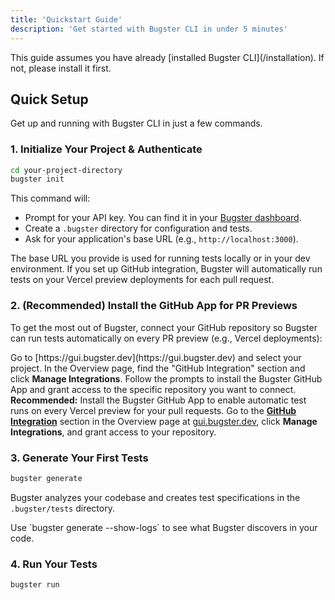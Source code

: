 ```yaml
---
title: 'Quickstart Guide'
description: 'Get started with Bugster CLI in under 5 minutes'
---
```


<Note>
  This guide assumes you have already [installed Bugster CLI](/installation). If not, please install it first.
</Note>

## Quick Setup

Get up and running with Bugster CLI in just a few commands.

### 1. Initialize Your Project & Authenticate

```bash
cd your-project-directory
bugster init
```

This command will:
- Prompt for your API key. You can find it in your [Bugster dashboard](https://gui.bugster.dev).
- Create a `.bugster` directory for configuration and tests.
- Ask for your application's base URL (e.g., `http://localhost:3000`).

<Info>
  The base URL you provide is used for running tests locally or in your dev environment. If you set up GitHub integration, Bugster will automatically run tests on your Vercel preview deployments for each pull request.
</Info>

### 2. (Recommended) Install the GitHub App for PR Previews

To get the most out of Bugster, connect your GitHub repository so Bugster can run tests automatically on every PR preview (e.g., Vercel deployments):

<Steps>
  <Step title="Open the Bugster Dashboard">
    Go to [https://gui.bugster.dev](https://gui.bugster.dev) and select your project.
  </Step>
  <Step title="Go to GitHub Integration">
    In the Overview page, find the "GitHub Integration" section and click <b>Manage Integrations</b>.
  </Step>
  <Step title="Install the GitHub App">
    Follow the prompts to install the Bugster GitHub App and grant access to the specific repository you want to connect.
  </Step>
</Steps>

<Info>
  <b>Recommended:</b> Install the Bugster GitHub App to enable automatic test runs on every Vercel preview for your pull requests. Go to the <b><a href="/integrations/github">GitHub Integration</a></b> section in the Overview page at <a href="https://gui.bugster.dev" target="_blank">gui.bugster.dev</a>, click <b>Manage Integrations</b>, and grant access to your repository.
</Info>

### 3. Generate Your First Tests

```bash
bugster generate
```

Bugster analyzes your codebase and creates test specifications in the `.bugster/tests` directory.

<Tip>
  Use `bugster generate --show-logs` to see what Bugster discovers in your code.
</Tip>

### 4. Run Your Tests

```bash
bugster run
```